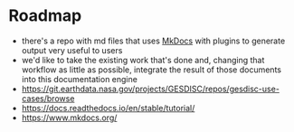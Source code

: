 # Roadmap

-   there's a repo with md files that uses [MkDocs](https://www.mkdocs.org/) with plugins to generate output very useful to users
-   we'd like to take the existing work that's done and, changing that workflow as little as possible, integrate the result of those documents into this documentation engine
-   https://git.earthdata.nasa.gov/projects/GESDISC/repos/gesdisc-use-cases/browse
-   https://docs.readthedocs.io/en/stable/tutorial/
-   https://www.mkdocs.org/
